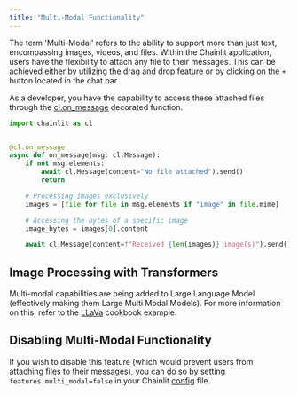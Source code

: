 ```yaml
---
title: "Multi-Modal Functionality"
---
```


The term 'Multi-Modal' refers to the ability to support more than just text, encompassing images, videos, and files. Within the Chainlit application, users have the flexibility to attach any file to their messages. This can be achieved either by utilizing the drag and drop feature or by clicking on the `+` button located in the chat bar.

As a developer, you have the capability to access these attached files through the [cl.on_message](/api-reference/on-message) decorated function.

```py
import chainlit as cl


@cl.on_message
async def on_message(msg: cl.Message):
    if not msg.elements:
        await cl.Message(content="No file attached").send()
        return

    # Processing images exclusively
    images = [file for file in msg.elements if "image" in file.mime]

    # Accessing the bytes of a specific image
    image_bytes = images[0].content

    await cl.Message(content=f"Received {len(images)} image(s)").send()
```

## Image Processing with Transformers

Multi-modal capabilities are being added to Large Language Model (effectively making them Large Multi Modal Models). For more information on this, refer to the [LLaVa](https://github.com/Chainlit/cookbook/tree/main/llava) cookbook example.

## Disabling Multi-Modal Functionality

If you wish to disable this feature (which would prevent users from attaching files to their messages), you can do so by setting `features.multi_modal=false` in your Chainlit [config](/backend/config/features) file.
